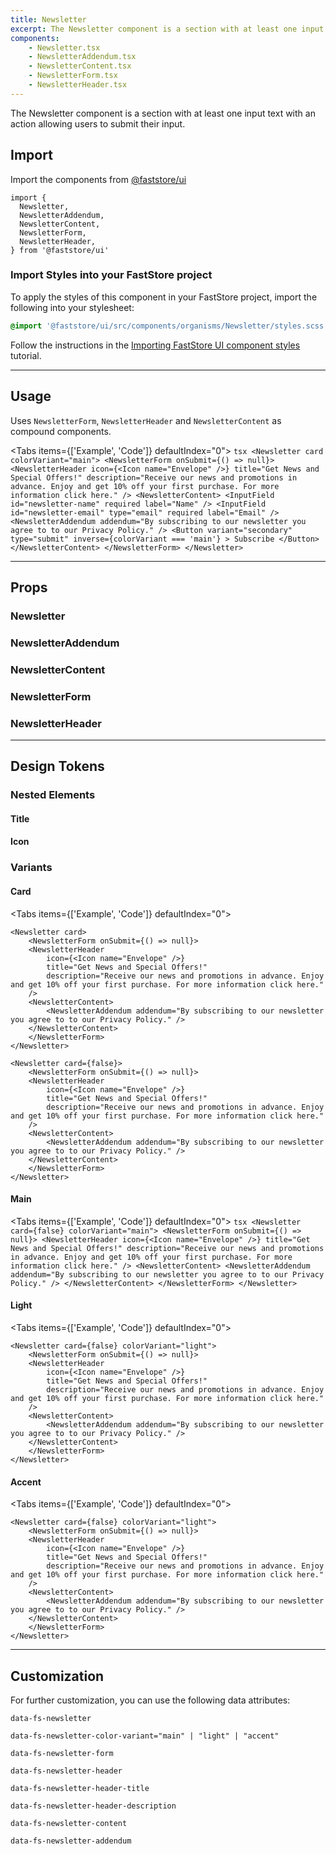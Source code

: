```yaml
---
title: Newsletter
excerpt: The Newsletter component is a section with at least one input text with an action allowing users to submit their input.
components:
    - Newsletter.tsx
    - NewsletterAddendum.tsx
    - NewsletterContent.tsx
    - NewsletterForm.tsx
    - NewsletterHeader.tsx
---
```


The Newsletter component is a section with at least one input text with an action allowing users to submit their input.

## Import

Import the components from [@faststore/ui](https://developers.vtex.com/docs/guides/faststore/components-index)

```tsx
import {
  Newsletter,
  NewsletterAddendum,
  NewsletterContent,
  NewsletterForm,
  NewsletterHeader,
} from '@faststore/ui'
```

### Import Styles into your FastStore project

To apply the styles of this component in your FastStore project, import the following into your stylesheet:

```scss copy
@import '@faststore/ui/src/components/organisms/Newsletter/styles.scss';
```

Follow the instructions in the [Importing FastStore UI component styles](/docs/customizing/importing-styles-to-faststore-ui-components) tutorial.

---

## Usage

Uses `NewsletterForm`, `NewsletterHeader` and `NewsletterContent` as compound components.

<Tabs items={['Example', 'Code']} defaultIndex="0">
  <Tab>
    <OverviewSection>
      <NewsletterUsage />
    </OverviewSection>
  </Tab>
  <Tab>
    ```tsx
    <Newsletter card colorVariant="main">
      <NewsletterForm onSubmit={() => null}>
        <NewsletterHeader
          icon={<Icon name="Envelope" />}
          title="Get News and Special Offers!"
          description="Receive our news and promotions in advance. Enjoy and get 10% off your first purchase. For more information click here."
        />
        <NewsletterContent>
          <InputField id="newsletter-name" required label="Name" />
          <InputField
            id="newsletter-email"
            type="email"
            required
            label="Email"
          />
          <NewsletterAddendum addendum="By subscribing to our newsletter you agree to to our Privacy Policy." />
          <Button
            variant="secondary"
            type="submit"
            inverse={colorVariant === 'main'}
          >
            Subscribe
          </Button>
        </NewsletterContent>
      </NewsletterForm>
    </Newsletter>
    ```
  </Tab>
</Tabs>

---

## Props

### Newsletter

<ComponentPropsSection component="Newsletter" />

### NewsletterAddendum

<ComponentPropsSection component="NewsletterAddendum" />

### NewsletterContent

<ComponentPropsSection component="NewsletterContent" />

### NewsletterForm

<ComponentPropsSection component="NewsletterForm" />

### NewsletterHeader

<ComponentPropsSection component="NewsletterHeader" />

---

## Design Tokens

<TokenTable>
  <TokenRow
    token="--fs-newsletter-padding-mobile"
    value="var(--fs-spacing-5)"
  />
  <TokenRow
    token="--fs-newsletter-padding-desktop"
    value="var(--fs-spacing-9) 10%"
  />
  <TokenRow
    token="--fs-newsletter-border-radius"
    value="var(--fs-border-radius)"
  />
</TokenTable>

### Nested Elements

#### Title

<TokenTable>
  <TokenRow
    token="--fs-newsletter-title-size"
    value="var(--fs-text-size-title-section)"
  />
  <TokenRow
    token="--fs-newsletter-title-weight"
    value="var(--fs-text-weight-bold)"
  />
</TokenTable>

#### Icon

<TokenTable>
  <TokenRow token="--fs-newsletter-icon-size" value="var(--fs-spacing-5)" />
</TokenTable>

### Variants

#### Card

<Tabs items={['Example', 'Code']} defaultIndex="0">
  <Tab>
    <OverviewSection>
      <NewsletterUsage card/>
    </OverviewSection>
    <OverviewSection>
      <NewsletterUsage />
    </OverviewSection>
  </Tab>
  <Tab>

```tsx
<Newsletter card>
    <NewsletterForm onSubmit={() => null}>
    <NewsletterHeader
        icon={<Icon name="Envelope" />}
        title="Get News and Special Offers!"
        description="Receive our news and promotions in advance. Enjoy and get 10% off your first purchase. For more information click here."
    />
    <NewsletterContent>
        <NewsletterAddendum addendum="By subscribing to our newsletter you agree to to our Privacy Policy." />
    </NewsletterContent>
    </NewsletterForm>
</Newsletter>

<Newsletter card={false}>
    <NewsletterForm onSubmit={() => null}>
    <NewsletterHeader
        icon={<Icon name="Envelope" />}
        title="Get News and Special Offers!"
        description="Receive our news and promotions in advance. Enjoy and get 10% off your first purchase. For more information click here."
    />
    <NewsletterContent>
        <NewsletterAddendum addendum="By subscribing to our newsletter you agree to to our Privacy Policy." />
    </NewsletterContent>
    </NewsletterForm>
</Newsletter>
```

  </Tab>
</Tabs>

<TokenTable>
  <TokenRow
    token="--fs-newsletter-card-border-radius"
    value="var(--fs-border-radius)"
  />
</TokenTable>

#### Main

<Tabs items={['Example', 'Code']} defaultIndex="0">
  <Tab>
    <OverviewSection>
      <NewsletterUsage />
    </OverviewSection>
  </Tab>
  <Tab>
    ```tsx
    <Newsletter card={false} colorVariant="main">
      <NewsletterForm onSubmit={() => null}>
        <NewsletterHeader
          icon={<Icon name="Envelope" />}
          title="Get News and Special Offers!"
          description="Receive our news and promotions in advance. Enjoy and get 10% off your first purchase. For more information click here."
        />
        <NewsletterContent>
          <NewsletterAddendum addendum="By subscribing to our newsletter you agree to to our Privacy Policy." />
        </NewsletterContent>
      </NewsletterForm>
    </Newsletter>
    ```
  </Tab>
</Tabs>

<TokenTable>
  <TokenRow
    token="--fs-newsletter-main-bkg-color"
    value="var(--fs-color-primary-bkg)"
  />
  <TokenRow
    token="--fs-newsletter-main-text-color"
    value="var(--fs-color-primary-text)"
  />
</TokenTable>

#### Light

<Tabs items={['Example', 'Code']} defaultIndex="0">
  <Tab>
    <OverviewSection>
      <NewsletterUsage colorVariant="light" />
    </OverviewSection>
  </Tab>
  <Tab>

```tsx
<Newsletter card={false} colorVariant="light">
    <NewsletterForm onSubmit={() => null}>
    <NewsletterHeader
        icon={<Icon name="Envelope" />}
        title="Get News and Special Offers!"
        description="Receive our news and promotions in advance. Enjoy and get 10% off your first purchase. For more information click here."
    />
    <NewsletterContent>
        <NewsletterAddendum addendum="By subscribing to our newsletter you agree to to our Privacy Policy." />
    </NewsletterContent>
    </NewsletterForm>
</Newsletter>
```

  </Tab>
</Tabs>

<TokenTable>
  <TokenRow
    token="--fs-newsletter-light-bkg-color"
    value="var(--fs-color-secondary-bkg-light)"
  />
  <TokenRow
    token="--fs-newsletter-light-text-color"
    value="var(--fs-color-text-display)"
  />
</TokenTable>

#### Accent

<Tabs items={['Example', 'Code']} defaultIndex="0">
  <Tab>
    <OverviewSection>
      <NewsletterUsage colorVariant="accent" />
    </OverviewSection>
  </Tab>
  <Tab>

```tsx
<Newsletter card={false} colorVariant="light">
    <NewsletterForm onSubmit={() => null}>
    <NewsletterHeader
        icon={<Icon name="Envelope" />}
        title="Get News and Special Offers!"
        description="Receive our news and promotions in advance. Enjoy and get 10% off your first purchase. For more information click here."
    />
    <NewsletterContent>
        <NewsletterAddendum addendum="By subscribing to our newsletter you agree to to our Privacy Policy." />
    </NewsletterContent>
    </NewsletterForm>
</Newsletter>
```

  </Tab>
</Tabs>

<TokenTable>
  <TokenRow
    token="--fs-newsletter-accent-bkg-color"
    value="var(--fs-color-highlighted-bkg)"
  />
  <TokenRow
    token="--fs-newsletter-accent-text-color"
    value="var(--fs-newsletter-light-text-color)"
  />
</TokenTable>

---

## Customization

For further customization, you can use the following data attributes:

`data-fs-newsletter`

`data-fs-newsletter-color-variant="main" | "light" | "accent"`

`data-fs-newsletter-form`

`data-fs-newsletter-header`

`data-fs-newsletter-header-title`

`data-fs-newsletter-header-description`

`data-fs-newsletter-content`

`data-fs-newsletter-addendum`
